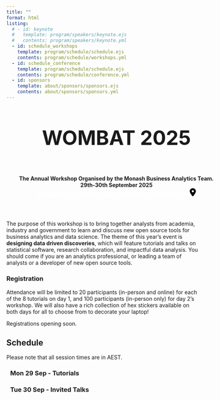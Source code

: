 ```yaml
---
title: ""
format: html 
listing:
  # - id: keynote
  #   template: program/speakers/keynote.ejs
  #   contents: program/speakers/keynote.yml
  - id: schedule_workshops
    template: program/schedule/schedule.ejs
    contents: program/schedule/workshops.yml
  - id: schedule_conference
    template: program/schedule/schedule.ejs
    contents: program/schedule/conference.yml
  - id: sponsors
    template: about/sponsors/sponsors.ejs
    contents: about/sponsors/sponsors.yml
---
```


<!-- Truly not proud of this banner honestly. But eh c'est la vie -->
:::::::: {.grid style="width: 100vw; transform: translateX(-20%); padding-bottom: 2rem;"}
::: {.g-col-12 .title style="grid-template-columns: 1fr"}
::: {style="display: flex; flex-direction: column; align-items:center; text-align: center"}
::: {style="font-weight: bold; font-size: 3.25rem"} 
WOMBAT 2025
:::
**The Annual Workshop Organised by the Monash Business Analytics Team.**     
**29th-30th September 2025**      
[Monash University (downtown), 750 Collins St, Melbourne <svg style="width: 1rem;" xmlns="http://www.w3.org/2000/svg" viewBox="0 0 384 512"><!--!Font Awesome Free 6.7.2 by @fontawesome - https://fontawesome.com License - https://fontawesome.com/license/free Copyright 2025 Fonticons, Inc.--><path d="M215.7 499.2C267 435 384 279.4 384 192C384 86 298 0 192 0S0 86 0 192c0 87.4 117 243 168.3 307.2c12.3 15.3 35.1 15.3 47.4 0zM192 128a64 64 0 1 1 0 128 64 64 0 1 1 0-128z"/></svg>](https://maps.app.goo.gl/F3QwdroJwyZ1sWGE8){style="color: white; font-weight: bold"}
:::
:::
:::::::: 


The purpose of this workshop is to bring together analysts from academia, industry and government to learn and discuss new open source tools for business analytics and data science. The theme of this year’s event is **designing data driven discoveries**, which will feature tutorials and talks on statistical software, research collaboration, and impactful data analysis. You should come if you are an analytics professional, or leading a team of analysts or a developer of new open source tools.


<!-- ## Keynote -->
<!---->
<!-- Keynote speaker to be announced soon! -->

### Registration

Attendance will be limited to 20 participants (in-person and online) for each of the 8 tutorials on day 1, and 100 participants (in-person only) for day 2's workshop. We will also have a rich collection of hex stickers available on both days for all to choose from to decorate your laptop!

<!-- Register for one or two tutorials here and the workshop below  -->
Registrations opening soon.
<!-- :::{.register-btn} -->
<!-- [Register to WOMBAT 2025](/participation/register.html) -->
<!-- ::: -->

## Schedule

Please note that all session times are in AEST.

:::::::: grid

::: {.g-col-12 style="margin-left: 2%;"}
### Mon 29 Sep - Tutorials
::: {#schedule_workshops}
:::

### Tue 30 Sep - Invited Talks

::: {#schedule_conference}
:::


:::



<div>

</div>
::::::::



::: {#sponsors .g-col-12}
:::

